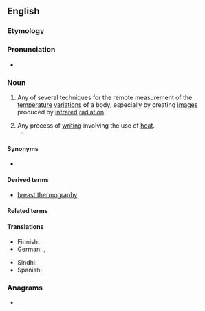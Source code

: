 ==English==

===Etymology===
{{confix|en|thermo|graphy}}

===Pronunciation===
* {{rhymes|en|ɒɡɹəfi}}

===Noun===
{{wikipedia}}
{{en-noun|~}}

# {{lb|en|physics}} Any of several techniques for the remote measurement of the [[temperature]] [[variation]]s of a body, especially by creating [[image]]s produced by [[infrared]] [[radiation]].
# Any process of [[writing]] involving the use of [[heat]].
#* {{quote-book|en|year=1999|title=Paperie: The Art of Writing and Wrapping with Paper|page=73|text='''Thermography''', which imitates engraving, costs far less because it employs no dies or plates.}}

====Synonyms====
* {{l|en|thermal imaging}}

====Derived terms====
* [[breast thermography]]

====Related terms====
{{rel3|en|thermographic|thermogram|thermographic camera}}

====Translations====
{{trans-top|practice of creating images produced by infrared radiation}}
* Finnish: {{t|fi|lämpökuvaus}}
* German: {{t|de|Thermographie|f}}, {{t|de|Thermografie|f}}
{{trans-mid}}
* Sindhi: {{t+|sd|گرمونگاري|f}}
* Spanish: {{t|es|termografía|f}}
{{trans-bottom}}

===Anagrams===
* {{anagrams|en|a=aeghhmoprrty|mythographer}}